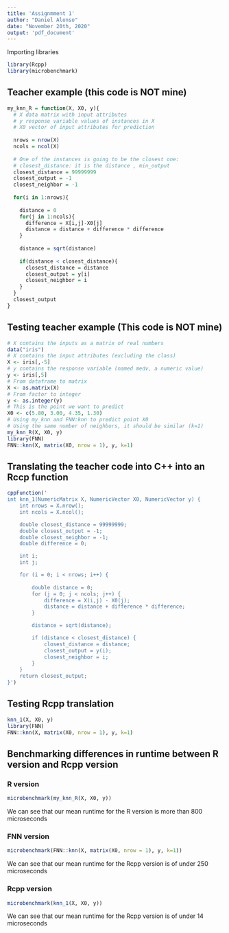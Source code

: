 ```yaml
---
title: 'Assignmment 1'
author: "Daniel Alonso"
date: "November 20th, 2020"
output: 'pdf_document'
---
```


Importing libraries

```r
library(Rcpp)
library(microbenchmark)
```

## Teacher example (this code is NOT mine)

```r
my_knn_R = function(X, X0, y){
  # X data matrix with input attributes
  # y response variable values of instances in X  
  # X0 vector of input attributes for prediction
  
  nrows = nrow(X)
  ncols = ncol(X)
  
  # One of the instances is going to be the closest one:
  # closest_distance: it is the distance , min_output
  closest_distance = 99999999
  closest_output = -1
  closest_neighbor = -1
  
  for(i in 1:nrows){
    
    distance = 0
    for(j in 1:ncols){
      difference = X[i,j]-X0[j]
      distance = distance + difference * difference
    }
    
    distance = sqrt(distance)
    
    if(distance < closest_distance){
      closest_distance = distance
      closest_output = y[i]
      closest_neighbor = i
    }
  }
  closest_output
}  
```

## Testing teacher example (This code is NOT mine)

```r
# X contains the inputs as a matrix of real numbers
data("iris")
# X contains the input attributes (excluding the class)
X <- iris[,-5]
# y contains the response variable (named medv, a numeric value)
y <- iris[,5]
# From dataframe to matrix
X <- as.matrix(X)
# From factor to integer
y <- as.integer(y)
# This is the point we want to predict
X0 <- c(5.80, 3.00, 4.35, 1.30)
# Using my_knn and FNN:knn to predict point X0
# Using the same number of neighbors, it should be similar (k=1)
my_knn_R(X, X0, y)
library(FNN)
FNN::knn(X, matrix(X0, nrow = 1), y, k=1)
```


\newpage

## Translating the teacher code into C++ into an Rccp function

```r
cppFunction('
int knn_1(NumericMatrix X, NumericVector X0, NumericVector y) {
    int nrows = X.nrow();
    int ncols = X.ncol();

    double closest_distance = 99999999;
    double closest_output = -1;
    double closest_neighbor = -1;
    double difference = 0;

    int i;
    int j;

    for (i = 0; i < nrows; i++) {
        
        double distance = 0;
        for (j = 0; j < ncols; j++) {
            difference = X(i,j) - X0(j);
            distance = distance + difference * difference;
        }

        distance = sqrt(distance);

        if (distance < closest_distance) {
            closest_distance = distance;
            closest_output = y(i);
            closest_neighbor = i;
        }
    }
    return closest_output;
}')
```

## Testing Rcpp translation

```r
knn_1(X, X0, y)
library(FNN)
FNN::knn(X, matrix(X0, nrow = 1), y, k=1)
```

## Benchmarking differences in runtime between R version and Rcpp version

### R version
```r
microbenchmark(my_knn_R(X, X0, y))
```

We can see that our mean runtime for the R version is more than 800 microseconds


### FNN version

```r
microbenchmark(FNN::knn(X, matrix(X0, nrow = 1), y, k=1))
```

We can see that our mean runtime for the Rcpp version is of under 250 microseconds

### Rcpp version

```r
microbenchmark(knn_1(X, X0, y))
```

We can see that our mean runtime for the Rcpp version is of under 14 microseconds

